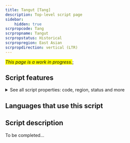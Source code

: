 ```yaml
---
title: Tangut [Tang]
description: Top-level script page
sidebar:
    hidden: true
scrpropcode: Tang
scrpropname: Tangut
scrpropstatus: Historical
scrpropregion: East Asian
scrpropdirection: vertical (LTR)
---
```


<span style='background-color:yellow'>_This page is a work in progress._</span>;


## Script features

<details>
<summary> See all script properties: code, region, status and more</summary>
<ScriptInfo />
</details>

## Languages that use this script

<WsList script='Tang' wsMax='5' />

## Script description

To be completed...

